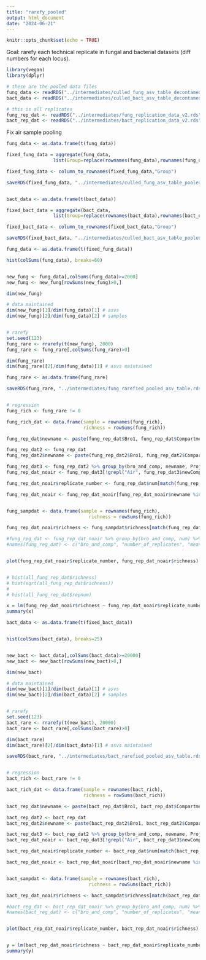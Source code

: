 ```yaml
---
title: "rarefy_pooled"
output: html_document
date: "2024-06-21"
---
```


```r
knitr::opts_chunk$set(echo = TRUE)
```

Goal: rarefy each technical replicate in fungal and bacterial datasets (diff numbers for each locus). 

```r
library(vegan)
library(dplyr)
```

```r
# these are the pooled data files
fung_data <- readRDS("../intermediates/culled_fung_asv_table_decontamed.rds")
bact_data <- readRDS("../intermediates/culled_bact_asv_table_decontamed.rds")

# this is all replicates
fung_rep_dat <- readRDS("../intermediates/fung_replication_data_v2.rds")
bact_rep_dat <- readRDS("../intermediates/bact_replication_data_v2.rds")
```

Fix air sample pooling
```r
fung_data <- as.data.frame(t(fung_data))

fixed_fung_data = aggregate(fung_data, 
                 list(Group=replace(rownames(fung_data),rownames(fung_data) %in% c("S1_T1","S2_T1"), "S1S2_T1")), sum)

fixed_fung_data <- column_to_rownames(fixed_fung_data,"Group")

saveRDS(fixed_fung_data, "../intermediates/culled_fung_asv_table_pooled_air_fixed.rds")


bact_data <- as.data.frame(t(bact_data))

fixed_bact_data = aggregate(bact_data, 
                 list(Group=replace(rownames(bact_data),rownames(bact_data) %in% c("S1_T1","S2_T1"), "S1S2_T1")), sum)

fixed_bact_data <- column_to_rownames(fixed_bact_data,"Group")

saveRDS(fixed_bact_data, "../intermediates/culled_bact_asv_table_pooled_air_fixed.rds")
```


```r
fung_data <- as.data.frame(t(fixed_fung_data))

hist(colSums(fung_data), breaks=60)


new_fung <- fung_data[,colSums(fung_data)>=2000]
new_fung <- new_fung[rowSums(new_fung)>0,]

dim(new_fung)

# data maintained
dim(new_fung)[1]/dim(fung_data)[1] # asvs
dim(new_fung)[2]/dim(fung_data)[2] # samples


# rarefy
set.seed(123)
fung_rare <- rrarefy(t(new_fung), 2000)
fung_rare <- fung_rare[,colSums(fung_rare)>0]

dim(fung_rare)
dim(fung_rare)[2]/dim(fung_data)[1] # asvs maintained

fung_rare <- as.data.frame(fung_rare)

saveRDS(fung_rare, "../intermediates/fung_rarefied_pooled_asv_table.rds")


# regression
fung_rich <- fung_rare != 0

fung_rich_dat <- data.frame(sample = rownames(fung_rich),
                            richness = rowSums(fung_rich))

fung_rep_dat$newname <- paste(fung_rep_dat$Bro1, fung_rep_dat$Compartment, sep ="_")

fung_rep_dat2 <- fung_rep_dat
fung_rep_dat2$newname <- paste(fung_rep_dat2$Bro1, fung_rep_dat2$Compartment, sep ="_")

fung_rep_dat3 <- fung_rep_dat2 %>% group_by(bro_and_comp, newname, Project, Compartment, newCompartment) %>% summarise()
fung_rep_dat_noair <- fung_rep_dat3[!grepl("Air", fung_rep_dat3$newCompartment),]

fung_rep_dat_noair$replicate_number <- fung_rep_dat$num[match(fung_rep_dat_noair$newname, fung_rep_dat$newname)]

fung_rep_dat_noair <- fung_rep_dat_noair[fung_rep_dat_noair$newname %in% rownames(fung_rare),]


fung_sampdat <- data.frame(sample = rownames(fung_rich),
                              richness = rowSums(fung_rich))

fung_rep_dat_noair$richness <- fung_sampdat$richness[match(fung_rep_dat_noair$newname, fung_sampdat$sample)]

#fung_reg_dat <- fung_rep_dat_noair %>% group_by(bro_and_comp, num) %>% summarize(mean_readsum = mean(sample_sum))
#names(fung_reg_dat) <- c("bro_and_comp", "number_of_replicates", "mean_readsum")


plot(fung_rep_dat_noair$replicate_number, fung_rep_dat_noair$richness)


# hist(all_fung_rep_dat$richness)
# hist(sqrt(all_fung_rep_dat$richness))
# 
# hist(all_fung_rep_dat$repnum)

x = lm(fung_rep_dat_noair$richness ~ fung_rep_dat_noair$replicate_number)
summary(x)
```

```r
bact_data <- as.data.frame(t(fixed_bact_data))


hist(colSums(bact_data), breaks=25)


new_bact <- bact_data[,colSums(bact_data)>=20000]
new_bact <- new_bact[rowSums(new_bact)>0,]

dim(new_bact)

# data maintained
dim(new_bact)[1]/dim(bact_data)[1] # asvs
dim(new_bact)[2]/dim(bact_data)[2] # samples


# rarefy
set.seed(123)
bact_rare <- rrarefy(t(new_bact), 20000)
bact_rare <- bact_rare[,colSums(bact_rare)>0]

dim(bact_rare)
dim(bact_rare)[2]/dim(bact_data)[1] # asvs maintained

saveRDS(bact_rare, "../intermediates/bact_rarefied_pooled_asv_table.rds")


# regression
bact_rich <- bact_rare != 0

bact_rich_dat <- data.frame(sample = rownames(bact_rich),
                            richness = rowSums(bact_rich))

bact_rep_dat$newname <- paste(bact_rep_dat$Bro1, bact_rep_dat$Compartment, sep ="_")

bact_rep_dat2 <- bact_rep_dat
bact_rep_dat2$newname <- paste(bact_rep_dat2$Bro1, bact_rep_dat2$Compartment, sep ="_")

bact_rep_dat3 <- bact_rep_dat2 %>% group_by(bro_and_comp, newname, Project, Compartment, newCompartment) %>% summarise()
bact_rep_dat_noair <- bact_rep_dat3[!grepl("Air", bact_rep_dat3$newCompartment),]

bact_rep_dat_noair$replicate_number <- bact_rep_dat$num[match(bact_rep_dat_noair$newname, bact_rep_dat$newname)]

bact_rep_dat_noair <- bact_rep_dat_noair[bact_rep_dat_noair$newname %in% rownames(bact_rare),]


bact_sampdat <- data.frame(sample = rownames(bact_rich),
                              richness = rowSums(bact_rich))

bact_rep_dat_noair$richness <- bact_sampdat$richness[match(bact_rep_dat_noair$newname, bact_sampdat$sample)]

#bact_reg_dat <- bact_rep_dat_noair %>% group_by(bro_and_comp, num) %>% summarize(mean_readsum = mean(sample_sum))
#names(bact_reg_dat) <- c("bro_and_comp", "number_of_replicates", "mean_readsum")


plot(bact_rep_dat_noair$replicate_number, bact_rep_dat_noair$richness)


y = lm(bact_rep_dat_noair$richness ~ bact_rep_dat_noair$replicate_number)
summary(y)
```